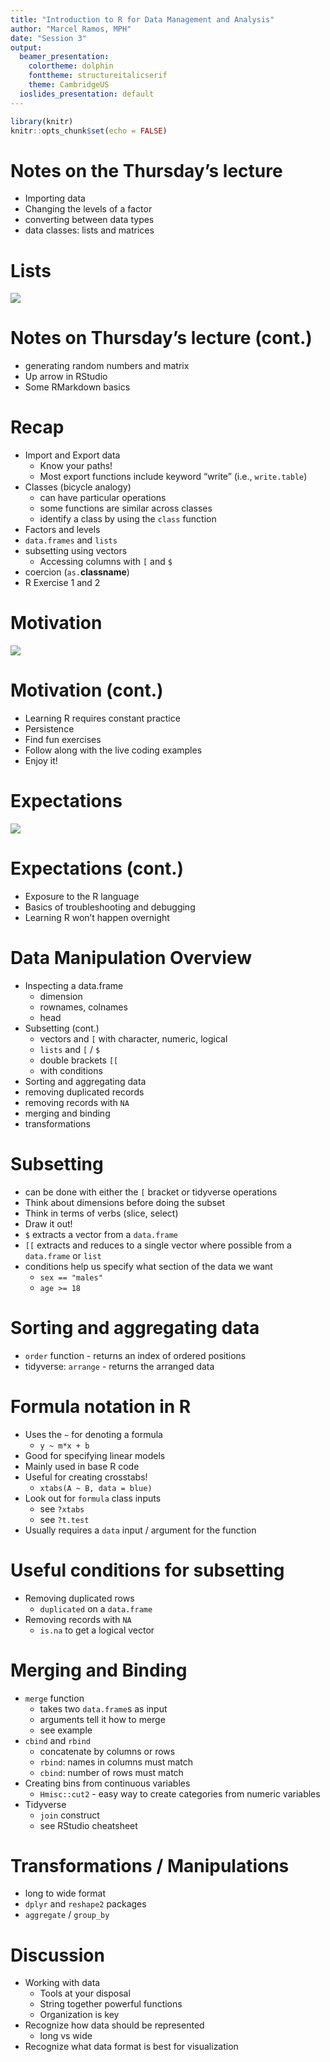 ```yaml
---
title: "Introduction to R for Data Management and Analysis"
author: "Marcel Ramos, MPH"
date: "Session 3"
output:
  beamer_presentation:
    colortheme: dolphin
    fonttheme: structureitalicserif
    theme: CambridgeUS
  ioslides_presentation: default
---
```


```r
library(knitr)
knitr::opts_chunk$set(echo = FALSE)
```

# Notes on the Thursday's lecture

* Importing data
* Changing the levels of a factor
* converting between data types
* data classes: lists and matrices

# Lists

![](hadleyonlists.png)

# Notes on Thursday's lecture (cont.)

* generating random numbers and matrix
* Up arrow in RStudio
* Some RMarkdown basics

# Recap

* Import and Export data
    * Know your paths!
    * Most export functions include keyword "write" (i.e., `write.table`)
* Classes (bicycle analogy)
    * can have particular operations
    * some functions are similar across classes
    * identify a class by using the `class` function
* Factors and levels
* `data.frames` and `lists`
* subsetting using vectors
    * Accessing columns with `[` and `$`
* coercion (`as.`**classname**)
* R Exercise 1 and 2

# Motivation

![](ronnieheavyweight.jpg)

# Motivation (cont.)

* Learning R requires constant practice
* Persistence
* Find fun exercises
* Follow along with the live coding examples
* Enjoy it!

# Expectations

![](radvicetwitter.png)

# Expectations (cont.)

* Exposure to the R language
* Basics of troubleshooting and debugging
* Learning R won't happen overnight

# Data Manipulation Overview

* Inspecting a data.frame
    * dimension
    * rownames, colnames
    * head
* Subsetting (cont.)
    * vectors and `[` with character, numeric, logical
    * `lists` and `[` / `$`
    * double brackets `[[`
    * with conditions
* Sorting and aggregating data
* removing duplicated records
* removing records with `NA`
* merging and binding
* transformations

# Subsetting

* can be done with either the `[` bracket or tidyverse operations
* Think about dimensions before doing the subset
* Think in terms of verbs (slice, select)
* Draw it out!
* `$` extracts a vector from a `data.frame`
* `[[` extracts and reduces to a single vector where possible from a
`data.frame` or `list`
* conditions help us specify what section of the data we want
    * `sex == "males"`
    * `age >= 18`

# Sorting and aggregating data

* `order` function - returns an index of ordered positions
* tidyverse: `arrange` - returns the arranged data

# Formula notation in R

* Uses the `~` for denoting a formula
    * `y ~ m*x + b`
* Good for specifying linear models
* Mainly used in base R code
* Useful for creating crosstabs!
    * `xtabs(A ~ B, data = blue)`
* Look out for `formula` class inputs
    * see `?xtabs`
    * see `?t.test`
* Usually requires a `data` input / argument for the function

# Useful conditions for subsetting

* Removing duplicated rows
    * `duplicated` on a `data.frame`
* Removing records with `NA`
    * `is.na` to get a logical vector

# Merging and Binding

* `merge` function
    * takes two `data.frame`s as input
    * arguments tell it how to merge
    * see example
* `cbind` and `rbind`
    * concatenate by columns or rows
    * `rbind`: names in columns must match
    * `cbind`: number of rows must match
* Creating bins from continuous variables
    * `Hmisc::cut2` - easy way to create categories from numeric variables
* Tidyverse
    * `join` construct
    * see RStudio cheatsheet

# Transformations / Manipulations

* long to wide format
* `dplyr` and `reshape2` packages
* `aggregate` / `group_by`

# Discussion

* Working with data
    * Tools at your disposal
    * String together powerful functions
    * Organization is key
* Recognize how data should be represented
    * long vs wide
* Recognize what data format is best for visualization
